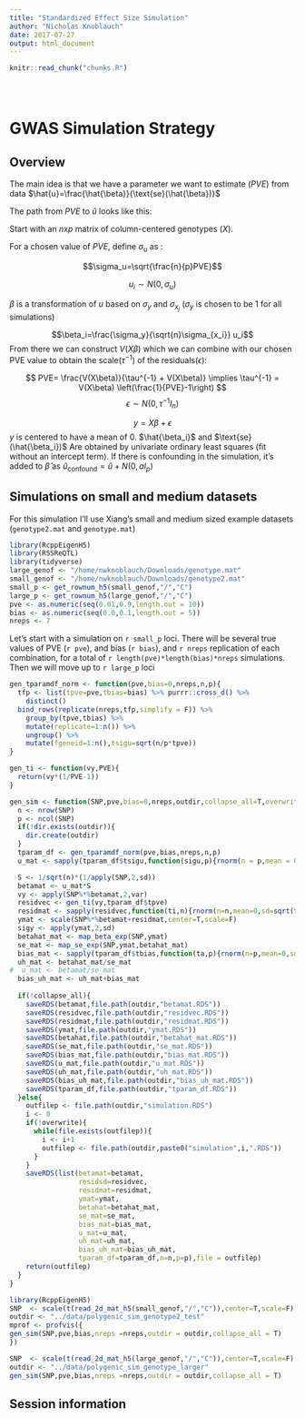 ```yaml
---
title: "Standardized Effect Size Simulation"
author: "Nicholas Knoblauch"
date: 2017-07-27
output: html_document
---
```


<!-- The file analysis/chunks.R contains chunks that define default settings
shared across the workflowr files. -->
```r
knitr::read_chunk("chunks.R")
```

<!-- Update knitr chunk options -->
```r
```

<!-- Insert the date the file was last updated -->
```r
```

<!-- Insert the code version (Git commit SHA1) if Git repository exists and R
 package git2r is installed -->
```r
```

# GWAS Simulation Strategy

## Overview

The main idea is that we have a parameter we want to estimate ($PVE$) from data $\hat{u}=\frac{\hat{\beta}}{\text{se}(\hat{\beta})}$

The path from $PVE$ to $\hat{u}$ looks like this:

Start with an $n$x$p$ matrix of column-centered genotypes ($X$).

For a chosen value of $PVE$, define $\sigma_u$ as :

$$\sigma_u=\sqrt{\frac{n}{p}PVE}$$

$$u_i \sim N(0,\sigma_u)$$

$\beta$ is a transformation of $u$ based on $\sigma_y$ and $\sigma_{x_j}$ ($\sigma_y$ is chosen to be 1 for all simulations)


$$\beta_i=\frac{\sigma_y}{\sqrt{n}\sigma_{x_i}} u_i$$
From there we can construct $V(X\beta)$ which we can combine with our chosen PVE value to obtain the scale($\tau^{-1}$) of the residuals($\epsilon$):

$$ PVE= \frac{V(X\beta)}{\tau^{-1} + V(X\beta)} \implies \tau^{-1} = V(X\beta) \left(\frac{1}{PVE}-1\right)  $$
$$\epsilon \sim N(0,\tau^{-1}I_n)$$


$$ y= X \beta + \epsilon $$
$y$ is centered to have a mean of $0$. $\hat{\beta_i}$ and $\text{se}(\hat{\beta_i})$ Are obtained by univariate ordinary least squares (fit without an intercept term). If there is confounding in the simulation, it's added to $\hat{\beta}$ as $\hat{u}_{\text{confound}}=\hat{u}+N(0,a I_p)$

## Simulations on small and medium datasets

For this simulation I'll use Xiang's small  and medium sized example datasets (`genotype2.mat` and `genotype.mat`)


```r
library(RcppEigenH5)
library(RSSReQTL)
library(tidyverse)
large_genof <- "/home/nwknoblauch/Downloads/genotype.mat"
small_genof <- "/home/nwknoblauch/Downloads/genotype2.mat"
small_p <- get_rownum_h5(small_genof,"/","C")
large_p <- get_rownum_h5(large_genof,"/","C")
pve <- as.numeric(seq(0.01,0.9,length.out = 10))
bias <- as.numeric(seq(0.0,0.1,length.out = 5))
nreps <- 7
```


Let's start with a simulation on `r small_p` loci.  There will be several true values of PVE (`r pve`), and bias (`r bias`), and `r nreps` replication of each combination, for a total of `r length(pve)*length(bias)*nreps` simulations. Then we will move up to `r large_p` loci

```r

gen_tparamdf_norm <- function(pve,bias=0,nreps,n,p){
  tfp <- list(tpve=pve,tbias=bias) %>% purrr::cross_d() %>% 
    distinct()
  bind_rows(replicate(nreps,tfp,simplify = F)) %>%
    group_by(tpve,tbias) %>%
    mutate(replicate=1:n()) %>%
    ungroup() %>%
    mutate(fgeneid=1:n(),tsigu=sqrt(n/p*tpve))
}

gen_ti <- function(vy,PVE){
  return(vy*(1/PVE-1))
}

gen_sim <- function(SNP,pve,bias=0,nreps,outdir,collapse_all=T,overwrite=F){
  n <- nrow(SNP)
  p <- ncol(SNP)
  if(!dir.exists(outdir)){
    dir.create(outdir)
  }
  tparam_df <- gen_tparamdf_norm(pve,bias,nreps,n,p)
  u_mat <- sapply(tparam_df$tsigu,function(sigu,p){rnorm(n = p,mean = 0,sd = sigu)},p=p)

  S <- 1/sqrt(n)*(1/apply(SNP,2,sd))
  betamat <- u_mat*S
  vy <- apply(SNP%*%betamat,2,var)
  residvec <- gen_ti(vy,tparam_df$tpve)
  residmat <- sapply(residvec,function(ti,n){rnorm(n=n,mean=0,sd=sqrt(ti))},n=n)
  ymat <- scale(SNP%*%betamat+residmat,center=T,scale=F)
  sigy <- apply(ymat,2,sd)
  betahat_mat <- map_beta_exp(SNP,ymat)
  se_mat <- map_se_exp(SNP,ymat,betahat_mat)
  bias_mat <- sapply(tparam_df$tbias,function(ta,p){rnorm(n=p,mean=0,sd=sqrt(ta))},p=p)
  uh_mat <- betahat_mat/se_mat
#  u_mat <- betamat/se_mat
  bias_uh_mat <- uh_mat+bias_mat
  
  if(!collapse_all){
    saveRDS(betamat,file.path(outdir,"betamat.RDS"))
    saveRDS(residvec,file.path(outdir,"residvec.RDS"))
    saveRDS(residmat,file.path(outdir,"residmat.RDS"))
    saveRDS(ymat,file.path(outdir,"ymat.RDS"))
    saveRDS(betahat,file.path(outdir,"betahat_mat.RDS"))
    saveRDS(se_mat,file.path(outdir,"se_mat.RDS"))
    saveRDS(bias_mat,file.path(outdir,"bias_mat.RDS"))
    saveRDS(u_mat,file.path(outdir,"u_mat.RDS"))
    saveRDS(uh_mat,file.path(outdir,"uh_mat.RDS"))
    saveRDS(bias_uh_mat,file.path(outdir,"bias_uh_mat.RDS"))
    saveRDS(tparam_df,file.path(outdir,"tparam_df.RDS"))
  }else{
    outfilep <- file.path(outdir,"simulation.RDS")
    i <- 0
    if(!overwrite){
      while(file.exists(outfilep)){
        i <- i+1
        outfilep <- file.path(outdir,paste0("simulation",i,".RDS"))
      }
    }
    saveRDS(list(betamat=betamat,
                 residsd=residvec,
                 residmat=residmat,
                 ymat=ymat,
                 betahat=betahat_mat,
                 se_mat=se_mat,
                 bias_mat=bias_mat,
                 u_mat=u_mat,
                 uh_mat=uh_mat,
                 bias_uh_mat=bias_uh_mat,
                 tparam_df=tparam_df,n=n,p=p),file = outfilep)
    return(outfilep)
  }
}
```


```r
library(RcppEigenH5)
SNP  <- scale(t(read_2d_mat_h5(small_genof,"/","C")),center=T,scale=F)
outdir <- "../data/polygenic_sim_genotype2_test"
mprof <- profvis({
gen_sim(SNP,pve,bias,nreps =nreps,outdir = outdir,collapse_all = T)
})
```


```r

SNP  <- scale(t(read_2d_mat_h5(large_genof,"/","C")),center=T,scale=F)
outdir <- "../data/polygenic_sim_genotype_larger"
gen_sim(SNP,pve,bias,nreps =nreps,outdir = outdir,collapse_all = T)
```




<!-- Add your analysis here -->

## Session information

<!-- Insert the session information into the document -->
```r
```
